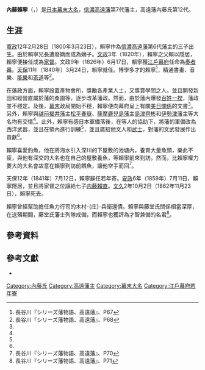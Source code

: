 {{Infobox officeholder
| name               = 內藤賴寧
| image              = Naitō Yoriyasu.jpg
| caption            = 

| office            = [[高遠藩|高遠藩]]藩主
| term_start        = 1820年
| term_end          = 1859年
| predecessor       = {{link-ja|內藤賴以|内藤頼以}}
| successor         = [[內藤賴直|內藤賴直]]

| office1            = [[江戶幕府|江戶幕府]]{{link-ja|若年寄|若年寄}}
| term_start1        = 1840年
| term_end1          = 1841年
| predecessor1       = 
| successor1         = 

| birth_name         = 	
| birth_date         = {{birth date|1800|3|23}}<br>（[[寬政|寬政]]12年2月28日）
| birth_place        = 
| death_date         = {{death date and age|1862|11|23|1800|3|23}}<br>（[[文久|文久]]2年10月2日）
| death_place        = 
| module             = {{日本武士|child=yes
|幼名= 縞之助
|改名= 
|别名= 
|諡号= 
|神号= 
|戒名=
|洗禮名= 
|墓所= [[東京都|東京都]][[新宿區|新宿區]]的{{Link-ja|太宗寺|太宗寺}}
|朝廷官位=  [[從五位|從五位]]下[[大隅國|大隅]]守、[[駿河國|駿河]]守、[[大和國|大和]]守
|幕府職位=  [[江戶幕府|江戶幕府]][[奏者番|奏者番]]、{{Link-ja|若年寄|若年寄}}
|主君= [[德川家慶|德川家慶]]
|藩= [[信濃國|信濃]][[高遠藩|高遠藩]]主
|氏族= {{Link-ja|內藤氏|内藤氏}}
|父= {{Link-ja|内藤賴以|内藤頼以}}
|母= {{Link-ja|稻葉正誼|稲葉正誼}}之女
|養父= 
|養母=
|兄弟= {{Link-ja|內藤賴敦|内藤頼敦}}、{{Link-ja|內藤賴容|内藤頼容}}
|姐妹= 
|正室= {{Link-ja|酒井忠道|酒井忠道}}之女
|繼室= {{Link-ja|酒井忠實|酒井忠実}}養女（{{Link-ja|西尾忠善|西尾忠善}}之女）
|側室= 
|子= {{Link-ja|內藤賴愛|内藤頼愛}}、[[內藤賴直|內藤賴直]]、內藤賴存、{{Link-ja|瀧脇信敏|滝脇信敏|松平信敏}}、內藤忠告
|女= 五百子（[[阿部正備|阿部正備]]正室）、{{Link-ja|渡邊章綱|渡辺章綱}}正室、內藤賴存養女
|養子= 
|養女= 
 }}
}}
'''內藤賴寧'''（{{jpn|j=内藤 頼寧|hg=ないとう よりやす|rm=Naitō Yoriyasu}}，{{bd|1800年|3月23日|1862年|11月23日|catIdx=Naitō Yoriyasu}}）是[[日本|日本]][[幕末|幕末]][[大名_(稱謂)|大名]]，[[信濃國|信濃]][[高遠藩|高遠藩]]第7代藩主，高遠藩內藤氏第12代。

==生涯==
[[寬政|寬政]]12年2月28日（1800年3月23日），賴寧作為[[信濃國|信濃]][[高遠藩|高遠藩]]第6代藩主{{Link-ja|内藤賴以|内藤頼以}}的三子出生。由於賴寧兄長{{Link-ja|內藤賴容|内藤頼容}}遭廢嫡而成為嫡子。[[文政|文政]]3年（1820年），賴寧之父賴以隱居，賴寧便接任成為[[家督|家督]]。文政9年（1826年）6月17日，賴寧獲[[江戶幕府|江戶幕府]]任命為[[奏者番|奏者番]]。[[天保_(日本)|天保]]11年（1840年）3月24日，賴寧就任{{Link-ja|若年寄|若年寄}}。博學多才的賴寧<ref name="高遠藩67">長谷川『シリーズ藩物語、高遠藩』、P67</ref>，精通書畫、音樂、[[能樂|能樂]]和[[茶道|茶道]]等<ref name="高遠藩68">長谷川『シリーズ藩物語、高遠藩』、P68</ref>。

在藩政方面，賴寧設置產物會所，獎勵各產業人士，又獎賞學問之人，並且開發新田和經營直屬於藩的桑園等，逐步改革藩政。然而，由於藩內爆發[[一揆|百姓一揆]]，藩政並不穩定。及後，[[幕末|幕末]]政局開始不穩，賴寧便向幕府呈上有關[[美日關係|美日關係]]的文書<ref name="高遠藩68"/>。另外，賴寧與[[越前國|越前]][[福井藩|福井藩]]主[[松平春嶽|松平春嶽]]、[[薩摩國|薩摩]][[薩摩藩|鹿兒島藩]]主[[島津齊彬|島津齊彬]]和[[伊勢國|伊勢]][[津藩|津藩]]主{{Link-ja|藤堂氏|藤堂氏}}等大名均有交情<ref name="高遠藩68"/>。此外，賴寧有感日本軍備落後，在{{Link-ja|江川英龍|江川英龍}}等人的協助下，將藩的軍備改為西洋武器，並且在領內進行訓練<ref name="高遠藩68"/>，並且廣招他文人和[[武士_(日本)|武士]]，對藩的文武發展作出貢獻<ref name="高遠藩68"/>。

賴寧喜愛釣魚，他在將海水引入深川的下屋敷的池塘內，養育大量魚類，樂此不疲，與他有深交的大名也在自己的屋敷養魚，等賴寧前來到訪。然而，比賴寧權力要大的大名會故意在賴寧到訪前餵魚，讓他空手而回<ref name="高遠藩70">長谷川『シリーズ藩物語、高遠藩』、P70</ref>。

天保12年（1841年）7月12日，賴寧辭任若年寄。[[安政|安政]]6年（1859年）7月11日，賴寧隱居，並且將家督之位讓給七子[[内藤賴直|内藤賴直]]。[[文久|文久]]2年10月2日（1862年11月23日），賴寧死去。

賴寧曾經幫助擔任魚力行司的木村-{庄}-兵衛還債。賴寧與藤堂氏關係相當深厚，在送殯期間，藤堂氏藩士列隊戒備，而賴寧也獲評為才智兼備的名君<ref name="高遠藩71">長谷川『シリーズ藩物語、高遠藩』、P71</ref>。

== 參考資料 ==
{{reflist}}

== 參考文獻 ==
* {{Cite book|author=長谷川正次|script-title=ja:高遠藩|series=シリーズ藩物語|publisher={{Link-ja|現代書館|現代書館}}|date=2005年11月|isbn=4-7684-7103-X}}

{{高遠藩主|內藤氏|7代|1820年 - 1859年}}

{{DEFAULTSORT:Naitō Yoriyasu}}
[[Category:內藤氏|Category:內藤氏]]
[[Category:高遠藩主|Category:高遠藩主]]
[[Category:幕末大名|Category:幕末大名]]
[[Category:江戶幕府若年寄|Category:江戶幕府若年寄]]